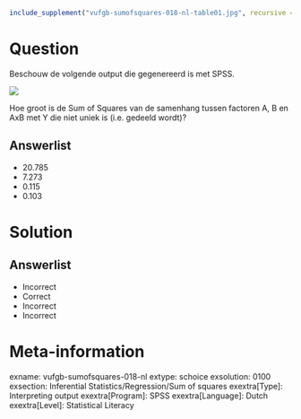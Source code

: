 ```{r, echo = FALSE, results = "hide"}
include_supplement("vufgb-sumofsquares-018-nl-table01.jpg", recursive = TRUE)
```

Question
========

Beschouw de volgende output die gegenereerd is met SPSS. 

![](vufgb-sumofsquares-018-nl-table01.jpg)

Hoe groot is de Sum of Squares van de samenhang tussen factoren A, B en AxB met Y die niet uniek is (i.e. gedeeld wordt)? 
  
Answerlist
----------
* 20.785 
* 7.273
* 0.115
* 0.103

Solution
========

Answerlist
----------
* Incorrect
* Correct
* Incorrect
* Incorrect

Meta-information
================
exname: vufgb-sumofsquares-018-nl
extype: schoice
exsolution: 0100
exsection: Inferential Statistics/Regression/Sum of squares
exextra[Type]: Interpreting output
exextra[Program]: SPSS
exextra[Language]: Dutch
exextra[Level]: Statistical Literacy